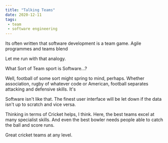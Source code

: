 ```yaml
---
title: "Talking Teams"
date: 2020-12-11
tags:
 - team
 - software engineering
---
```

Its often written that software development is a team game. Agile programmes and teams blend

Let me run with that analogy.

What Sort of Team sport is Software...?

Well, football of some sort might spring to mind, perhaps. Whether association, rugby of whatever code or American,
football separates attacking and defensive skills. It's

Software isn't like that. The finest user interface will be let down if the data isn't up to scratch and vice versa.

Thinking in terms of Cricket helps, I think. Here, the best teams excel at many specialist skills. And even the best
bowler needs people able to catch the ball and score runs.

Great cricket teams at any level.

